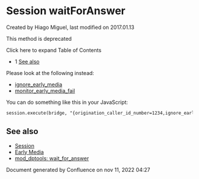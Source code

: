
# Session waitForAnswer 

 Created by  Hiago Miguel, last modified on 2017.01.13

This method is deprecated

Click here to expand Table of Contents

* 1 [See also](#see-also)

Please look at the following instead:

* [ignore\_early\_media](https://wiki.freeswitch.org/wiki/Channel%5FVariables#ignore%5Fearly%5Fmedia "Channel Variables")
* [monitor\_early\_media\_fail](https://wiki.freeswitch.org/wiki/Channel%5FVariables#monitor%5Fearly%5Fmedia%5Ffail "Channel Variables")

You can do something like this in your JavaScript:

```xml
session.execute(bridge, "{origination_caller_id_number=1234,ignore_early_media=true}sofia/foo/a@b.com");
```

## See also

* [Session](index.mdx#methods)
* [Early Media](../../../Codecs-and-Media/Early-Media/index.mdx#about)
* [mod\_dptools: wait\_for\_answer](../../../Modules/mod_dptools_1970333.mdx#-c)

Document generated by Confluence on nov 11, 2022 04:27
